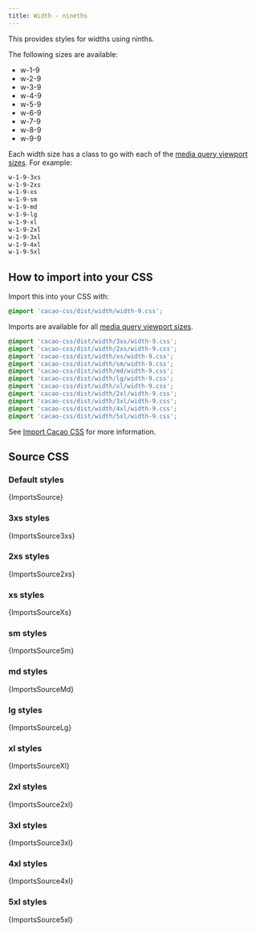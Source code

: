 ```yaml
---
title: Width - nineths
---
```


This provides styles for widths using ninths.

The following sizes are available:

- w-1-9
- w-2-9
- w-3-9
- w-4-9
- w-5-9
- w-6-9
- w-7-9
- w-8-9
- w-9-9

Each width size has a class to go with each of the [media query viewport sizes](/styles/media#viewport-media-queries). For example:

```css
w-1-9-3xs
w-1-9-2xs
w-1-9-xs
w-1-9-sm
w-1-9-md
w-1-9-lg
w-1-9-xl
w-1-9-2xl
w-1-9-3xl
w-1-9-4xl
w-1-9-5xl
```

## How to import into your CSS

Import this into your CSS with:

```css
@import 'cacao-css/dist/width/width-9.css';
```

Imports are available for all [media query viewport sizes](/styles/media#viewport-media-queries).

```css
@import 'cacao-css/dist/width/3xs/width-9.css';
@import 'cacao-css/dist/width/2xs/width-9.css';
@import 'cacao-css/dist/width/xs/width-9.css';
@import 'cacao-css/dist/width/sm/width-9.css';
@import 'cacao-css/dist/width/md/width-9.css';
@import 'cacao-css/dist/width/lg/width-9.css';
@import 'cacao-css/dist/width/xl/width-9.css';
@import 'cacao-css/dist/width/2xl/width-9.css';
@import 'cacao-css/dist/width/3xl/width-9.css';
@import 'cacao-css/dist/width/4xl/width-9.css';
@import 'cacao-css/dist/width/5xl/width-9.css';
```

See [Import Cacao CSS](/import) for more information.

## Source CSS

<!-- markdownlint-disable -->

### Default styles

<CodeBlock language="css" title="width/width-9.css">{ImportsSource}</CodeBlock>

### 3xs styles

<CodeBlock language="css" title="width/3xs/width-9.css">{ImportsSource3xs}</CodeBlock>

### 2xs styles

<CodeBlock language="css" title="width/2xs/width-9.css">{ImportsSource2xs}</CodeBlock>

### xs styles

<CodeBlock language="css" title="width/xs/width-9.css">{ImportsSourceXs}</CodeBlock>

### sm styles

<CodeBlock language="css" title="width/sm/width-9.css">{ImportsSourceSm}</CodeBlock>

### md styles

<CodeBlock language="css" title="width/md/width-9.css">{ImportsSourceMd}</CodeBlock>

### lg styles

<CodeBlock language="css" title="width/lg/width-9.css">{ImportsSourceLg}</CodeBlock>

### xl styles

<CodeBlock language="css" title="width/xl/width-9.css">{ImportsSourceXl}</CodeBlock>

### 2xl styles

<CodeBlock language="css" title="width/2xl/width-9.css">{ImportsSource2xl}</CodeBlock>

### 3xl styles

<CodeBlock language="css" title="width/3xl/width-9.css">{ImportsSource3xl}</CodeBlock>

### 4xl styles

<CodeBlock language="css" title="width/4xl/width-9.css">{ImportsSource4xl}</CodeBlock>

### 5xl styles

<CodeBlock language="css" title="width/5xl/width-9.css">{ImportsSource5xl}</CodeBlock>
